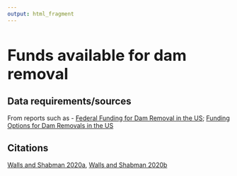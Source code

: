 ```yaml
---
output: html_fragment
---
```


<style type="text/css">
  h1{
  font-size: 2.5em;
}
</style>

# Funds available for dam removal

## Data requirements/sources
From reports such as - 
[Federal Funding for Dam Removal in the US](https://www.rff.org/publications/issue-briefs/federal-funding-dam-removal-united-states/#:~:text=The%20National%20Fish%20and%20Wildlife,%2C%20region%2C%20and%20species%20focuses.);
[Funding Options for Dam Removals in the US](https://www.rff.org/publications/issue-briefs/funding-options-dam-removal-united-states/)

## Citations
[Walls and Shabman 2020a](https://www.rff.org/publications/issue-briefs/federal-funding-dam-removal-united-states/#:~:text=The%20National%20Fish%20and%20Wildlife,%2C%20region%2C%20and%20species%20focuses.), [Walls and Shabman 2020b](https://www.rff.org/publications/issue-briefs/funding-options-dam-removal-united-states/)
